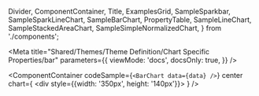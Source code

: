 
  Divider,
  ComponentContainer,
  Title,
  ExamplesGrid,
  SampleSparkbar,
  SampleSparkLineChart,
  SampleBarChart,
  PropertyTable,
  SampleLineChart,
  SampleStackedAreaChart,
  SampleSimpleNormalizedChart,
} from './components';

<Meta
  title="Shared/Themes/Theme Definition/Chart Specific Properties/bar"
  parameters={{
    viewMode: 'docs',
    docsOnly: true,
  }}
/>

<Title>✍️ Theme Definition</Title>

<Title type="h3">
  <code>bar</code>
</Title>

<PropertyTable>
  <PropertyTable.Row
    property="bar.borderRadius"
    type="number"
    description="determines whether the bar should have sharp or round corners"
    chartsAffected={[
      'BarChart',
      'MultiSeriesBarChart',
      'SimpleNormalizedChart',
      'FunnelChart',
      'SparkBarChart',
      'ComboChart',
    ]}
  />
</PropertyTable>

<Title type="h4">Examples:</Title>

<ExamplesGrid cols={1}>

<ComponentContainer
  codeSample={`
      <BarChart data={data} />
    `}
  center
  chart={
    <div style={{width: '350px', height: '140px'}}>
      <SampleBarChart showLegend={false} />
    </div>
  }
/>

</ExamplesGrid>

